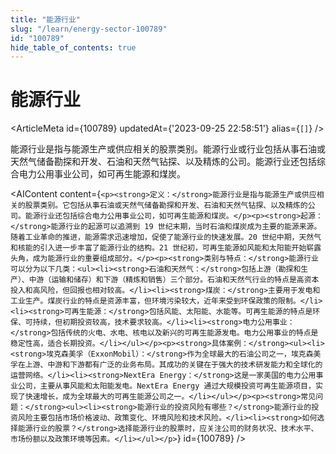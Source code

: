 ```yaml
---
title: "能源行业"
slug: "/learn/energy-sector-100789"
id: "100789"
hide_table_of_contents: true
---
```



# 能源行业

<ArticleMeta id={100789} updatedAt={'2023-09-25 22:58:51'} alias={`[]`} />
<div className='border-solid border-b border-t-0 my-4 border-[var(--ifm-color-gray-300)]' />

能源行业是指与能源生产或供应相关的股票类别。能源行业或行业包括从事石油或天然气储备勘探和开发、石油和天然气钻探、以及精炼的公司。能源行业还包括综合电力公用事业公司，如可再生能源和煤炭。

<AIContent content={`<p><strong>定义：</strong>能源行业是指与能源生产或供应相关的股票类别。它包括从事石油或天然气储备勘探和开发、石油和天然气钻探、以及精炼的公司。能源行业还包括综合电力公用事业公司，如可再生能源和煤炭。</p><p><strong>起源：</strong>能源行业的起源可以追溯到 19 世纪末期，当时石油和煤炭成为主要的能源来源。随着工业革命的推进，能源需求迅速增加，促使了能源行业的快速发展。20 世纪中期，天然气和核能的引入进一步丰富了能源行业的结构。21 世纪初，可再生能源如风能和太阳能开始崭露头角，成为能源行业的重要组成部分。</p><p><strong>类别与特点：</strong>能源行业可以分为以下几类：<ul><li><strong>石油和天然气：</strong>包括上游（勘探和生产）、中游（运输和储存）和下游（精炼和销售）三个部分。石油和天然气行业的特点是高资本投入和高风险，但回报也相对较高。</li><li><strong>煤炭：</strong>主要用于发电和工业生产。煤炭行业的特点是资源丰富，但环境污染较大，近年来受到环保政策的限制。</li><li><strong>可再生能源：</strong>包括风能、太阳能、水能等。可再生能源的特点是环保、可持续，但初期投资较高，技术要求较高。</li><li><strong>电力公用事业：</strong>包括传统的火电、水电、核电以及新兴的可再生能源发电。电力公用事业的特点是稳定性高，适合长期投资。</li></ul></p><p><strong>具体案例：</strong><ul><li><strong>埃克森美孚（ExxonMobil）：</strong>作为全球最大的石油公司之一，埃克森美孚在上游、中游和下游都有广泛的业务布局。其成功的关键在于强大的技术研发能力和全球化的运营网络。</li><li><strong>NextEra Energy：</strong>这是一家美国的电力公用事业公司，主要从事风能和太阳能发电。NextEra Energy 通过大规模投资可再生能源项目，实现了快速增长，成为全球最大的可再生能源公司之一。</li></ul></p><p><strong>常见问题：</strong><ul><li><strong>能源行业的投资风险有哪些？</strong>能源行业的投资风险主要包括市场价格波动、政策变化、环境风险和技术风险。</li><li><strong>如何选择能源行业的股票？</strong>选择能源行业的股票时，应关注公司的财务状况、技术水平、市场份额以及政策环境等因素。</li></ul></p>`} id={100789} />
